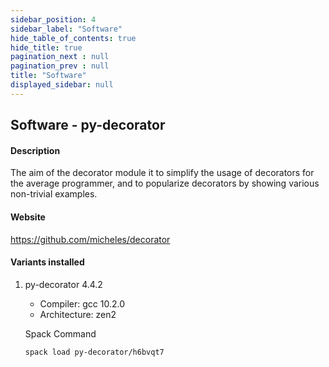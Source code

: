 ```yaml
---
sidebar_position: 4
sidebar_label: "Software"
hide_table_of_contents: true
hide_title: true
pagination_next : null
pagination_prev : null
title: "Software"
displayed_sidebar: null
---
```


## Software - py-decorator


#### Description
The aim of the decorator module it to simplify the usage of decorators for the average programmer, and to popularize decorators by showing various non-trivial examples.

#### Website
https://github.com/micheles/decorator

#### Variants installed

1. py-decorator 4.4.2

    - Compiler: gcc 10.2.0
    - Architecture: zen2

    Spack Command
    ```bash
    spack load py-decorator/h6bvqt7
    ```
